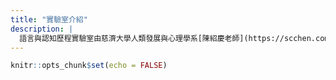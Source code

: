 ```yaml
---
title: "實驗室介紹"
description: |
  語言與認知歷程實驗室由慈濟大學人類發展與心理學系[陳紹慶老師](https://scchen.com/)主持。有興趣參與實驗室活動的同學，歡迎先參考**[實驗室手冊](https://docs.google.com/document/d/1-1ZGqhMwurUljpx3XwY93H6L0pTwxF-YlcDXg2Nmvjw/edit?usp=sharing)**。
---
```


```r
knitr::opts_chunk$set(echo = FALSE)
```


